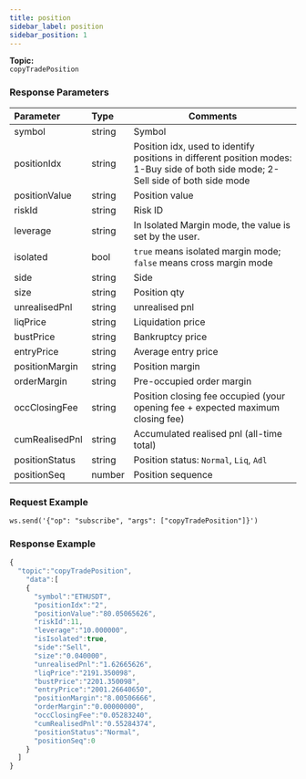 ```yaml
---
title: position
sidebar_label: position
sidebar_position: 1
---
```


**Topic:**<br/>
`copyTradePosition`

### Response Parameters
| Parameter | Type | Comments|
|:----- |:-----|----- |
|symbol|string |Symbol |
|positionIdx |string |Position idx, used to identify positions in different position modes: 1-Buy side of both side mode; 2-Sell side of both side mode |
|positionValue |string |Position value |
|riskId |string |Risk ID |
|leverage |string |In Isolated Margin mode, the value is set by the user. |
|isolated |bool |`true` means isolated margin mode; `false` means cross margin mode |
|side |string |Side |
|size |string |Position qty |
|unrealisedPnl |string |unrealised pnl |
|liqPrice |string |Liquidation price |
|bustPrice |string |Bankruptcy price |
|entryPrice |string |Average entry price |
|positionMargin |string |Position margin |
|orderMargin |string |Pre-occupied order margin |
|occClosingFee |string |Position closing fee occupied (your opening fee + expected maximum closing fee) |
|cumRealisedPnl |string |Accumulated realised pnl (all-time total) |
|positionStatus |string |Position status: `Normal`, `Liq`, `Adl` |
|positionSeq |number |Position sequence |

### Request Example

<Tabs>
<TabItem value="console" label="Console">

```http
ws.send('{"op": "subscribe", "args": ["copyTradePosition"]}')
```

</TabItem>
</Tabs>

### Response Example

<Tabs>
<TabItem value="js linear" label="linear">

```javascript
{
  "topic":"copyTradePosition",
    "data":[
    {
      "symbol":"ETHUSDT",
      "positionIdx":"2",
      "positionValue":"80.05065626",
      "riskId":11,
      "leverage":"10.000000",
      "isIsolated":true,
      "side":"Sell",
      "size":"0.040000",
      "unrealisedPnl":"1.62665626",
      "liqPrice":"2191.350098",
      "bustPrice":"2201.350098",
      "entryPrice":"2001.26640650",
      "positionMargin":"8.00506666",
      "orderMargin":"0.00000000",
      "occClosingFee":"0.05283240",
      "cumRealisedPnl":"0.55284374",
      "positionStatus":"Normal",
      "positionSeq":0
    }
  ]
}
```
</TabItem>
</Tabs>